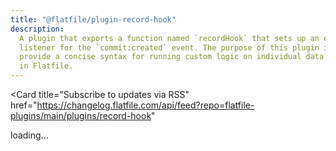 ```yaml
---
title: "@flatfile/plugin-record-hook"
description:
  A plugin that exports a function named `recordHook` that sets up an event
  listener for the `commit:created` event. The purpose of this plugin is to
  provide a concise syntax for running custom logic on individual data records
  in Flatfile.
---
```


<Card
  title="Subscribe to updates via
  RSS"
  href="https://changelog.flatfile.com/api/feed?repo=flatfile-plugins/main/plugins/record-hook"
></Card>

<div id="dynamic-content">loading...</div>
